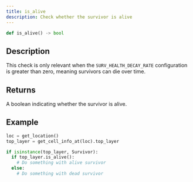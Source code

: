 ```yaml
---
title: is_alive
description: Check whether the survivor is alive
---
```


```py
def is_alive() -> bool
```

## Description

This check is only relevant when the `SURV_HEALTH_DECAY_RATE` configuration is greater than zero,
meaning survivors can die over time.

## Returns

A boolean indicating whether the survivor is alive.

## Example

```py
loc = get_location()
top_layer = get_cell_info_at(loc).top_layer

if isinstance(top_layer, Survivor):
  if top_layer.is_alive():
    # Do something with alive survivor
  else:
    # Do something with dead survivor
```
